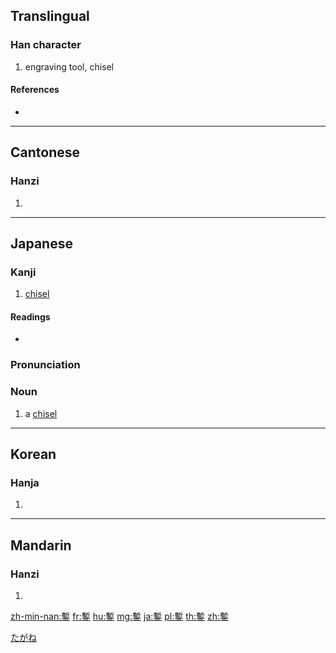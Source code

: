 {{character info/new}}
{{also|錾}}
==Translingual==

===Han character===
{{Han char|rn=167|rad=金|as=11|sn=19|four=52109|canj=JLC}}

# engraving tool, chisel

====References====
* {{Han ref|kx=1320.220|dkj=40824|dj=1820.150|hdz=64246.200|uh=93E8|ud=37864|bh=C3F5|bd=50165}}

----

==Cantonese==

===Hanzi===
{{yue-hanzi|jyut=|y=jaam6|sim=錾}}

# {{defn|lang=yue|sort=金11}}

----

==Japanese==

===Kanji===
{{ja-kanji|grade=|rs=金11}}

# [[chisel]]

====Readings====
* {{ja-readings|kanon=[[さん]] (san)|goon=[[ざん]] (zan), [[ぜん]] (zen)|kun=[[たがね]] (tagane), [[える]] (eru)}}

===Pronunciation===
{{wikipedia|lang=ja}}
{{ja-kanjitab|yomi=k|たがね}}
{{ja-pron|acc=h|y=k|たがね}}

===Noun===
{{ja-noun|たがね}}

# a [[chisel]] {{gloss|tool consisting of a slim oblong block of metal}}

[[Category:ja:Tools|たがね]]

----

==Korean==

===Hanja===
{{ko-hanja|hangeul=참|eumhun=|rv=cham|mr=ch'am|y=cham}}

# {{defn|lang=ko|sort=金11}}

----

==Mandarin==

===Hanzi===
{{cmn-hanzi|sim=錾|pin=[[zàn]] ([[zan4]])|wg=tsan<sup>4</sup>}}

# {{defn|lang=cmn|sort=金11}}

[[zh-min-nan:鏨]]
[[fr:鏨]]
[[hu:鏨]]
[[mg:鏨]]
[[ja:鏨]]
[[pl:鏨]]
[[th:鏨]]
[[zh:鏨]]